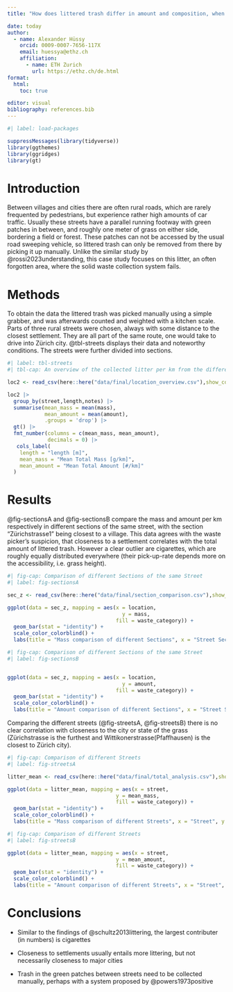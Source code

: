 ```yaml
---
title: "How does littered trash differ in amount and composition, when being picked up from the greeneries next to a rural road in the same day, comparing three sections with different vicinities to the city?"

date: today
author:
  - name: Alexander Hüssy
    orcid: 0009-0007-7656-117X
    email: huessya@ethz.ch
    affiliation: 
      - name: ETH Zurich
        url: https://ethz.ch/de.html
format:
  html:
    toc: true

editor: visual
bibliography: references.bib
---
```


```r
#| label: load-packages

suppressMessages(library(tidyverse))
library(ggthemes)
library(ggridges)
library(gt)
```

# Introduction

Between villages and cities there are often rural roads, which are rarely frequented by pedestrians, but experience rather high amounts of car traffic. Usually these streets have a parallel running footway with green patches in between, and roughly one meter of grass on either side, bordering a field or forest. These patches can not be accessed by the usual road sweeping vehicle, so littered trash can only be removed from there by picking it up manually. Unlike the similar study by @rossi2023understanding, this case study focuses on this litter, an often forgotten area, where the solid waste collection system fails.

# Methods

To obtain the data the littered trash was picked manually using a simple grabber, and was afterwards counted and weighted with a kitchen scale. Parts of three rural streets were chosen, always with some distance to the closest settlement. They are all part of the same route, one would take to drive into Zürich city. @tbl-streets displays their data and noteworthy conditions. The streets were further divided into sections.

```r
#| label: tbl-streets
#| tbl-cap: An overview of the collected litter per km from the different streets

loc2 <- read_csv(here::here("data/final/location_overview.csv"),show_col_types = FALSE)

loc2 |> 
  group_by(street,length,notes) |> 
  summarise(mean_mass = mean(mass),
            mean_amount = mean(amount),
            .groups = 'drop') |> 
  gt() |> 
  fmt_number(columns = c(mean_mass, mean_amount),
             decimals = 0) |> 
   cols_label(
    length = "length [m]",
    mean_mass = "Mean Total Mass [g/km]",
    mean_amount = "Mean Total Amount [#/km]"
  )


```

# Results

@fig-sectionsA and @fig-sectionsB compare the mass and amount per km respectively in different sections of the same street, with the section "Zürichstrasse1" being closest to a village. This data agrees with the waste picker's suspicion, that closeness to a settlement correlates with the total amount of littered trash. However a clear outlier are cigarettes, which are roughly equally distributed everywhere (their pick-up-rate depends more on the accessibility, i.e. grass height).

```r
#| fig-cap: Comparison of different Sections of the same Street
#| label: fig-sectionsA

sec_z <- read_csv(here::here("data/final/section_comparison.csv"),show_col_types = FALSE)

ggplot(data = sec_z, mapping = aes(x = location, 
                                     y = mass, 
                                   fill = waste_category)) + 
  geom_bar(stat = "identity") + 
  scale_color_colorblind() +
  labs(title = "Mass comparison of different Sections", x = "Street Section", y = "Mass [g/km]", fill = "Waste Categories")

```

```r
#| fig-cap: Comparison of different Sections of the same Street
#| label: fig-sectionsB


ggplot(data = sec_z, mapping = aes(x = location, 
                                     y = amount, 
                                   fill = waste_category)) + 
  geom_bar(stat = "identity") + 
  scale_color_colorblind() +
  labs(title = "Amount comparison of different Sections", x = "Street Section", y = "Amount [#/km]", fill = "Waste Categories")

```

Comparing the different streets (@fig-streetsA, @fig-streetsB) there is no clear correlation with closeness to the city or state of the grass (Zürichstrasse is the furthest and Wittikonerstrasse(Pfaffhausen) is the closest to Zürich city).

```r
#| fig-cap: Comparison of different Streets
#| label: fig-streetsA

litter_mean <- read_csv(here::here("data/final/total_analysis.csv"),show_col_types = FALSE)

ggplot(data = litter_mean, mapping = aes(x = street, 
                                   y = mean_mass, 
                                   fill = waste_category)) + 
  geom_bar(stat = "identity") + 
  scale_color_colorblind() +
  labs(title = "Mass comparison of different Streets", x = "Street", y = "Mass [g/km]", fill = "Waste Categories")

```

```r
#| fig-cap: Comparison of different Streets
#| label: fig-streetsB

ggplot(data = litter_mean, mapping = aes(x = street, 
                                   y = mean_amount, 
                                   fill = waste_category)) + 
  geom_bar(stat = "identity") + 
  scale_color_colorblind() +
  labs(title = "Amount comparison of different Streets", x = "Street", y = "Amount [#/km]", fill = "Waste Categories")

```

# Conclusions

-   Similar to the findings of @schultz2013littering, the largest contributer (in numbers) is cigarettes

-   Closeness to settlements usually entails more littering, but not necessarily closeness to major cities

-   Trash in the green patches between streets need to be collected manually, perhaps with a system proposed by @powers1973positive
